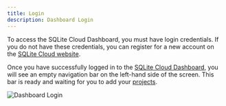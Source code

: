 ```yaml
---
title: Login
description: Dashboard Login
---
```

To access the SQLite Cloud Dashboard, you must have login credentials. If you do not have these credentials, you can register for a new account on the [SQLite Cloud website](https://sqlitecloud.io/register).

Once you have successfully logged in to the [SQLite Cloud Dashboard](https://dashboard.sqlitecloud.io), you will see an empty navigation bar on the left-hand side of the screen. This bar is ready and waiting for you to add your [projects](/docs/introduction/projects).

![Dashboard Login](@docs-website-assets/introduction/dashboard_login.png)